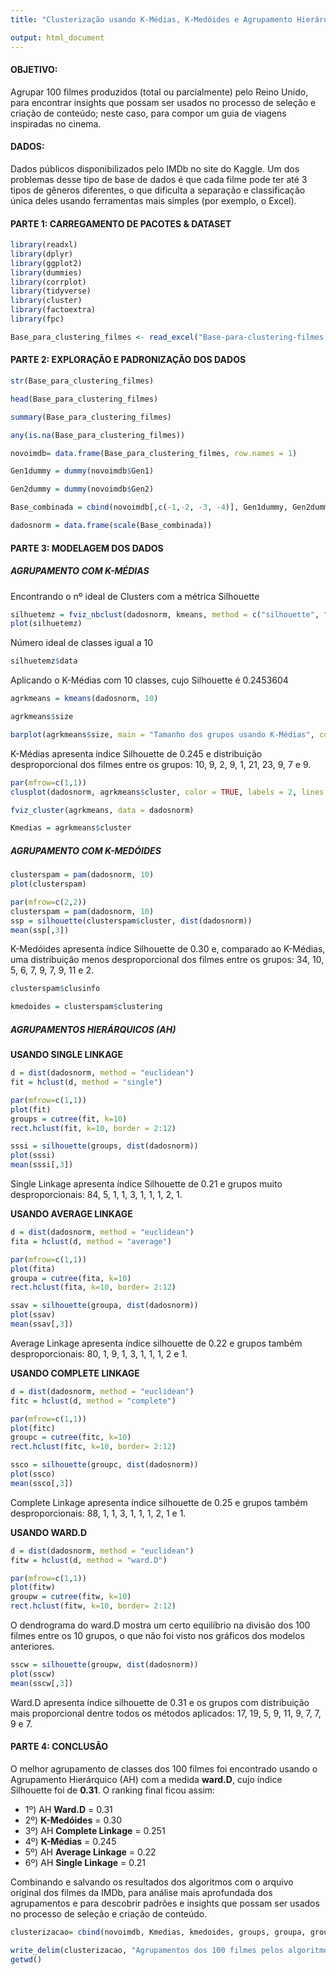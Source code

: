 ---
title: "Clusterização usando K-Médias, K-Medóides e Agrupamento Hierárquico"

output: html_document
---


#### **OBJETIVO:**
Agrupar 100 filmes produzidos (total ou parcialmente) pelo Reino Unido, para encontrar insights que possam ser usados no processo de seleção e criação de conteúdo; neste caso, para compor um guia de viagens inspiradas no cinema.


#### **DADOS:**
Dados públicos disponibilizados pelo IMDb no site do Kaggle. Um dos problemas desse tipo de base de dados é que cada filme pode ter até 3 tipos de gêneros diferentes, o que dificulta a separação e classificação única deles usando ferramentas mais simples (por exemplo, o Excel).


#### **PARTE 1: CARREGAMENTO DE PACOTES & DATASET**
```{r}
library(readxl)
library(dplyr)
library(ggplot2)
library(dummies)
library(corrplot)
library(tidyverse)
library(cluster)
library(factoextra)
library(fpc)
```

```{r}
Base_para_clustering_filmes <- read_excel("Base-para-clustering-filmes.xlsx")
```


#### **PARTE 2: EXPLORAÇÃO E PADRONIZAÇÃO DOS DADOS**
```{r}
str(Base_para_clustering_filmes)
```

```{r}
head(Base_para_clustering_filmes)
```

```{r}
summary(Base_para_clustering_filmes)
```

```{r}
any(is.na(Base_para_clustering_filmes))
```

```{r}
novoimdb= data.frame(Base_para_clustering_filmes, row.names = 1)
```

```{r}
Gen1dummy = dummy(novoimdb$Gen1)
```

```{r}
Gen2dummy = dummy(novoimdb$Gen2)
```

```{r}
Base_combinada = cbind(novoimdb[,c(-1,-2, -3, -4)], Gen1dummy, Gen2dummy)
```

```{r}
dadosnorm = data.frame(scale(Base_combinada))
```


#### **PARTE 3: MODELAGEM DOS DADOS**

##### **AGRUPAMENTO COM K-MÉDIAS**

Encontrando o nº ideal de Clusters com a métrica Silhouette
```{r}
silhuetemz = fviz_nbclust(dadosnorm, kmeans, method = c("silhouette", "wss", "gap_stat"))
plot(silhuetemz)
```

Número ideal de classes igual a 10

```{r}
silhuetemz$data
```

Aplicando o K-Médias com 10 classes, cujo Silhouette é 0.2453604
```{r}
agrkmeans = kmeans(dadosnorm, 10)
```

```{r}
agrkmeans$size
```

```{r}
barplot(agrkmeans$size, main = "Tamanho dos grupos usando K-Médias", col = "blue")
```

K-Médias apresenta índice Silhouette de 0.245 e distribuição desproporcional dos filmes entre os grupos: 10, 9, 2, 9, 1, 21, 23, 9, 7 e 9. 

```{r}
par(mfrow=c(1,1))
clusplot(dadosnorm, agrkmeans$cluster, color = TRUE, labels = 2, lines = 0)
```

```{r}
fviz_cluster(agrkmeans, data = dadosnorm)
```

```{r}
Kmedias = agrkmeans$cluster
```

##### **AGRUPAMENTO COM K-MEDÓIDES**
```{r}
clusterspam = pam(dadosnorm, 10)
plot(clusterspam)
```

```{r}
par(mfrow=c(2,2))
clusterspam = pam(dadosnorm, 10)
ssp = silhouette(clusterspam$cluster, dist(dadosnorm))
mean(ssp[,3])
```

K-Medóides apresenta índice Silhouette de 0.30 e, comparado ao K-Médias, uma distribuição menos desproporcional dos filmes entre os grupos: 34, 10, 5, 6, 7, 9, 7, 9, 11 e 2. 

```{r}
clusterspam$clusinfo
```

```{r}
kmedoides = clusterspam$clustering
```

##### **AGRUPAMENTOS HIERÁRQUICOS (AH)**

**USANDO SINGLE LINKAGE**
```{r}
d = dist(dadosnorm, method = "euclidean")
fit = hclust(d, method = "single")

par(mfrow=c(1,1))
plot(fit)
groups = cutree(fit, k=10)
rect.hclust(fit, k=10, border = 2:12)
```

```{r}
sssi = silhouette(groups, dist(dadosnorm))
plot(sssi)
mean(sssi[,3])
```

Single Linkage apresenta índice Silhouette de 0.21 e grupos muito desproporcionais: 84, 5, 1, 1, 3, 1, 1, 1, 2, 1. 

**USANDO AVERAGE LINKAGE**
```{r}
d = dist(dadosnorm, method = "euclidean")
fita = hclust(d, method = "average")

par(mfrow=c(1,1))
plot(fita)
groupa = cutree(fita, k=10)
rect.hclust(fita, k=10, border= 2:12)
```

```{r}
ssav = silhouette(groupa, dist(dadosnorm))
plot(ssav)
mean(ssav[,3])
```

Average Linkage apresenta índice silhouette de 0.22 e grupos também desproporcionais: 80, 1, 9, 1, 3, 1, 1, 1, 2 e 1. 

**USANDO COMPLETE LINKAGE**
```{r}
d = dist(dadosnorm, method = "euclidean")
fitc = hclust(d, method = "complete")

par(mfrow=c(1,1))
plot(fitc)
groupc = cutree(fitc, k=10)
rect.hclust(fitc, k=10, border= 2:12)
```

```{r}
ssco = silhouette(groupc, dist(dadosnorm))
plot(ssco)
mean(ssco[,3])
```

Complete Linkage apresenta índice silhouette de 0.25 e grupos também desproporcionais: 88, 1, 1, 3, 1, 1, 1, 2, 1 e 1. 

**USANDO WARD.D**
```{r}
d = dist(dadosnorm, method = "euclidean")
fitw = hclust(d, method = "ward.D")

par(mfrow=c(1,1))
plot(fitw)
groupw = cutree(fitw, k=10)
rect.hclust(fitw, k=10, border= 2:12)
```

O dendrograma do ward.D mostra um certo equilíbrio na divisão dos 100 filmes entre os 10 grupos, o que não foi visto nos gráficos dos modelos anteriores.

```{r}
sscw = silhouette(groupw, dist(dadosnorm))
plot(sscw)
mean(sscw[,3])
```

Ward.D apresenta índice silhouette de 0.31 e os grupos com distribuição mais proporcional dentre todos os métodos aplicados: 17, 19, 5, 9, 11, 9, 7, 7, 9 e 7. 


#### **PARTE 4: CONCLUSÃO**
O melhor agrupamento de classes dos 100 filmes foi encontrado usando o Agrupamento Hierárquico (AH) com a medida **ward.D**, cujo índice Silhouette foi de **0.31**. O ranking final ficou assim:

- 1º) AH **Ward.D** = 0.31
- 2º) **K-Medóides** = 0.30
- 3º) AH **Complete Linkage** = 0.251
- 4º) **K-Médias** = 0.245
- 5º) AH **Average Linkage** = 0.22
- 6º) AH **Single Linkage** = 0.21

Combinando e salvando os resultados dos algoritmos com o arquivo original dos filmes da IMDb, para análise mais aprofundada dos agrupamentos e para descobrir padrões e insights que possam ser usados no processo de seleção e criação de conteúdo.

```{r}
clusterizacao= cbind(novoimdb, Kmedias, kmedoides, groups, groupa, groupc, groupw)
```

```{r}
write_delim(clusterizacao, "Agrupamentos dos 100 filmes pelos algoritmos de clusterização", delim = ";")
getwd()
```
